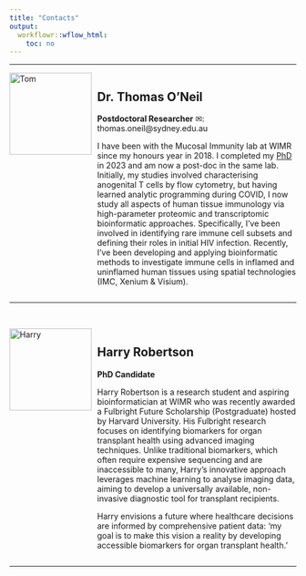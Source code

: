 ```yaml
---
title: "Contacts"
output:
  workflowr::wflow_html:
    toc: no
--- 
```


***  

<div style="text-align: left;">
<img src="assets/headshot/headshot.jpg" alt="Tom" style="width: 1.5in; float: left; margin-right: 10px;">
<div style="overflow: hidden;">

## Dr. Thomas O'Neil

**Postdoctoral Researcher** ✉: thomas.oneil@sydney.edu.au

I have been with the Mucosal Immunity lab at WIMR since my honours year in 2018. I completed my [PhD](https://ses.library.usyd.edu.au/handle/2123/31626) in 2023 and am now a post-doc in the same lab. Initially, my studies involved characterising anogenital T cells by flow cytometry, but having learned analytic programming during COVID, I now study all aspects of human tissue immunology via high-parameter proteomic and transcriptomic bioinformatic approaches. Specifically, I've been involved in identifying rare immune cell subsets and defining their roles in initial HIV infection. Recently, I've been developing and applying bioinformatic methods to investigate immune cells in inflamed and uninflamed human tissues using spatial technologies (IMC, Xenium & Visium).

</div>
</div>
<hr><br>

<div style="text-align: left;">
<img src="https://github.com/Harry25R.png" alt="Harry" style="width: 1.5in; float: left; margin-right: 10px;">
<div style="overflow: hidden;">

## Harry Robertson

**PhD Candidate**  

Harry Robertson is a research student and aspiring bioinformatician at WIMR who was recently awarded a Fulbright Future Scholarship (Postgraduate) hosted by Harvard University. His Fulbright research focuses on identifying biomarkers for organ transplant health using advanced imaging techniques. Unlike traditional biomarkers, which often require expensive sequencing and are inaccessible to many, Harry’s innovative approach leverages machine learning to analyse imaging data, aiming to develop a universally available, non-invasive diagnostic tool for transplant recipients.

Harry envisions a future where healthcare decisions are informed by comprehensive patient data: ‘my goal is to make this vision a reality by developing accessible biomarkers for organ transplant health.’

</div>
</div>
<hr><br>

<!-- <div style="text-align: left;"> -->
<!-- <img src="assets/headshot/headshot.jpg" alt="Tom" style="width: 1.5in; float: left; margin-right: 10px;"> -->
<!-- <div style="overflow: hidden;"> -->

<!-- ## [Name] -->

<!-- **Title** ✉: email@sydney.edu.au -->

<!-- Biography -->

<!-- </div> -->
<!-- </div> -->
<!-- <hr><br> -->
